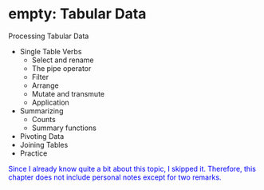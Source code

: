 # empty: Tabular Data {#sec-03}


::::: {#obj-chap03}
:::: {.my-objectives}
::: {.my-objectives-header}
Processing Tabular Data
:::

::: {.my-objectives-container}

- Single Table Verbs
    - Select and rename
    - The pipe operator
    - Filter
    - Arrange
    - Mutate and transmute
    - Application
- Summarizing
    - Counts
    - Summary functions 
- Pivoting Data
- Joining Tables
- Practice


:::
::::
:::::


::: {.callout-note style="color: blue;" #nte-chap03}
Since I already know quite a bit about this topic, I skipped it. Therefore, this chapter does not include personal notes except for two remarks.
:::


